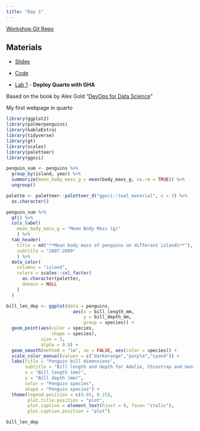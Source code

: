 ---
title: "Day 1"
---

[Workshop Git Repo](https://posit-conf-2023.github.io/devops/)

## **Materials**

-   [Slides](https://posit-conf-2023.github.io/devops/slides/workshop_full_slides.html#/title-slide)

-   [Code](https://github.com/posit-conf-2023/devops)

-   [Lab 1](https://posit-conf-2023.github.io/devops/coursework_labs/01_lab_devops_CICD/Deploy_Quarto_GHA.html) - **Deploy Quarto with GHA**

Based on the book by Alex Gold "[DevOps for Data Science](https://do4ds.com/)"

My first webpage in quarto

```{r imports, quietly = T, warning=F, message=F}
library(ggplot2)
library(palmerpenguins)
library(kableExtra)
library(tidyverse)
library(gt)
library(scales)
library(paletteer)
library(ggsci)
```

```{r tidydata, warning=F, message=F}

penguin_sum <- penguins %>%
  group_by(island, year) %>%
  summarize(mean_body_mass_g = mean(body_mass_g, na.rm = TRUE)) %>% 
  ungroup()

```

```{r table}
palette <- paletteer::paletteer_d("ggsci::teal_material", n = 3) %>%
  as.character()

penguin_sum %>% 
  gt() %>% 
  cols_label(
    mean_body_mass_g = "Mean Body Mass (g)"
    ) %>% 
  tab_header(
    title = md("**Mean body mass of penguins on different islands**"),
    subtitle = "2007-2009"
    ) %>% 
  data_color(
    columns = "island",
    colors = scales::col_factor(
      as.character(palette),
      domain = NULL
    )
  )
```

```{r plot, echo = FALSE}
bill_len_dep <- ggplot(data = penguins,
                         aes(x = bill_length_mm,
                             y = bill_depth_mm,
                             group = species)) +
  geom_point(aes(color = species, 
                 shape = species),
             size = 3,
             alpha = 0.8) +
  geom_smooth(method = "lm", se = FALSE, aes(color = species)) +
  scale_color_manual(values = c("darkorange","purple","cyan4")) +
  labs(title = "Penguin bill dimensions",
       subtitle = "Bill length and depth for Adelie, Chinstrap and Gentoo Penguins at Palmer Station LTER",
       x = "Bill length (mm)",
       y = "Bill depth (mm)",
       color = "Penguin species",
       shape = "Penguin species") +
  theme(legend.position = c(0.85, 0.15),
        plot.title.position = "plot",
        plot.caption = element_text(hjust = 0, face= "italic"),
        plot.caption.position = "plot")

bill_len_dep
```
